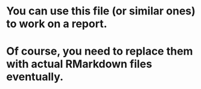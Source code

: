 # You can use this file (or similar ones) to work on a report. 
# Of course, you need to replace them with actual RMarkdown files eventually.